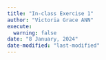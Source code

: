 ```yaml
---
title: "In-class Exercise 1"
author: "Victoria Grace ANN"
execute: 
  warning: false
date: "8 January, 2024"
date-modified: "last-modified"
---
```




```r

```



```r

```



```r

```


```r

```


```r

```


```r

```


```r

```